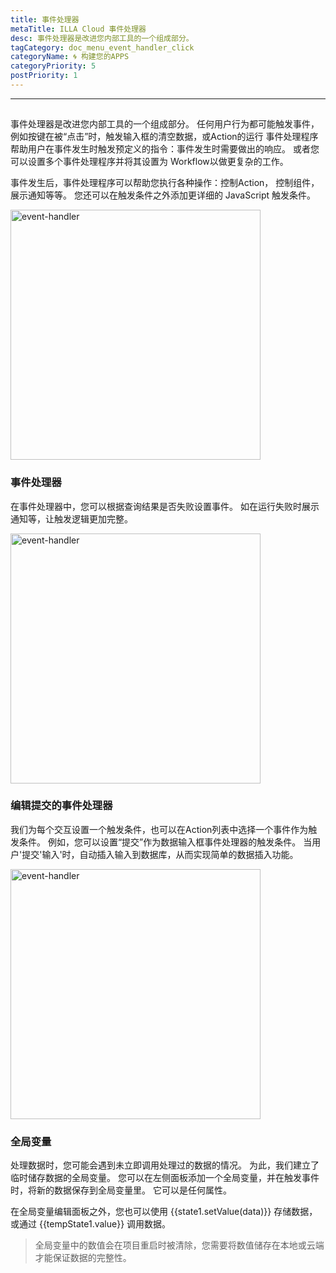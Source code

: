 ```yaml
---
title: 事件处理器
metaTitle: ILLA Cloud 事件处理器
desc: 事件处理器是改进您内部工具的一个组成部分。
tagCategory: doc_menu_event_handler_click
categoryName: 🌀 构建您的APPS
categoryPriority: 5
postPriority: 1
---
```


* * *

## <h2 hidden>事件处理器</h2>

事件处理器是改进您内部工具的一个组成部分。 任何用户行为都可能触发事件， 例如按键在被“点击”时，触发输入框的清空数据，或Action的运行 事件处理程序帮助用户在事件发生时触发预定义的指令：事件发生时需要做出的响应。 或者您可以设置多个事件处理程序并将其设置为 Workflow以做更复杂的工作。

事件发生后，事件处理程序可以帮助您执行各种操作：控制Action， 控制组件，展示通知等等。 您还可以在触发条件之外添加更详细的 JavaScript 触发条件。

<img alt="event-handler" src='https://cdn.illacloud.com/official-website/img/official-site/event-handler-01.png' width="400" />

### 事件处理器

在事件处理器中，您可以根据查询结果是否失败设置事件。 如在运行失败时展示通知等，让触发逻辑更加完整。

<img alt="event-handler" src='https://cdn.illacloud.com/official-website/img/official-site/event-handler-02.png' width="400" />

### 编辑提交的事件处理器

我们为每个交互设置一个触发条件，也可以在Action列表中选择一个事件作为触发条件。 例如，您可以设置“提交”作为数据输入框事件处理器的触发条件。 当用户'提交'输入'时，自动插入输入到数据库，从而实现简单的数据插入功能。

<img alt="event-handler" src='https://cdn.illacloud.com/official-website/img/official-site/event-handler-03.png' width="400" />

### 全局变量

处理数据时，您可能会遇到未立即调用处理过的数据的情况。 为此，我们建立了临时储存数据的全局变量。 您可以在左侧面板添加一个全局变量，并在触发事件时，将新的数据保存到全局变量里。 它可以是任何属性。

在全局变量编辑面板之外，您也可以使用 {{state1.setValue(data)}} 存储数据，或通过 {{tempState1.value}} 调用数据。

> 全局变量中的数值会在项目重启时被清除，您需要将数值储存在本地或云端才能保证数据的完整性。
